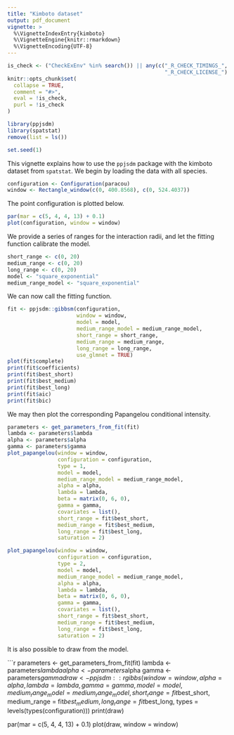 ```yaml
---
title: "Kimboto dataset"
output: pdf_document
vignette: >
  %\VignetteIndexEntry{kimboto}
  %\VignetteEngine{knitr::rmarkdown}
  %\VignetteEncoding{UTF-8}
---
```

  
```r
is_check <- ("CheckExEnv" %in% search()) || any(c("_R_CHECK_TIMINGS_",
                                                  "_R_CHECK_LICENSE_") %in% names(Sys.getenv()))
knitr::opts_chunk$set(
  collapse = TRUE,
  comment = "#>",
  eval = !is_check,
  purl = !is_check
)

```

```r
library(ppjsdm)
library(spatstat)
remove(list = ls())

set.seed(1)
```

This vignette explains how to use the `ppjsdm` package with the kimboto dataset from `spatstat`.
We begin by loading the data with all species.

```r
configuration <- Configuration(paracou)
window <- Rectangle_window(c(0, 400.8568), c(0, 524.4037))
```

The point configuration is plotted below.

```r
par(mar = c(5, 4, 4, 13) + 0.1)
plot(configuration, window = window)
```

We provide a series of ranges for the interaction radii, and let the fitting function calibrate the model.

```r
short_range <- c(0, 20)
medium_range <- c(0, 20)
long_range <- c(0, 20)
model <- "square_exponential"
medium_range_model <- "square_exponential"
```

We can now call the fitting function.

```r
fit <- ppjsdm::gibbsm(configuration, 
                      window = window, 
                      model = model,
                      medium_range_model = medium_range_model,
                      short_range = short_range,
                      medium_range = medium_range,
                      long_range = long_range,
                      use_glmnet = TRUE)
plot(fit$complete)
print(fit$coefficients)
print(fit$best_short)
print(fit$best_medium)
print(fit$best_long)
print(fit$aic)
print(fit$bic)
```

We may then plot the corresponding Papangelou conditional intensity.

```r
parameters <- get_parameters_from_fit(fit)
lambda <- parameters$lambda
alpha <- parameters$alpha
gamma <- parameters$gamma
plot_papangelou(window = window,
                configuration = configuration,
                type = 1, 
                model = model, 
                medium_range_model = medium_range_model, 
                alpha = alpha, 
                lambda = lambda, 
                beta = matrix(0, 6, 0), 
                gamma = gamma, 
                covariates = list(), 
                short_range = fit$best_short, 
                medium_range = fit$best_medium, 
                long_range = fit$best_long, 
                saturation = 2) 

plot_papangelou(window = window,
                configuration = configuration,
                type = 2, 
                model = model, 
                medium_range_model = medium_range_model, 
                alpha = alpha, 
                lambda = lambda, 
                beta = matrix(0, 6, 0), 
                gamma = gamma, 
                covariates = list(), 
                short_range = fit$best_short, 
                medium_range = fit$best_medium, 
                long_range = fit$best_long, 
                saturation = 2) 
```

It is also possible to draw from the model.

```r
parameters <- get_parameters_from_fit(fit)
lambda <- parameters$lambda
alpha <- parameters$alpha
gamma <- parameters$gamma
draw <- ppjsdm::rgibbs(window = window, 
                       alpha = alpha, 
                       lambda = lambda, 
                       gamma = gamma,
                       model = model,
                       medium_range_model = medium_range_model,
                       short_range = fit$best_short, 
                       medium_range = fit$best_medium, 
                       long_range = fit$best_long, 
                       types = levels(types(configuration)))
print(draw)

par(mar = c(5, 4, 4, 13) + 0.1)
plot(draw, window = window)